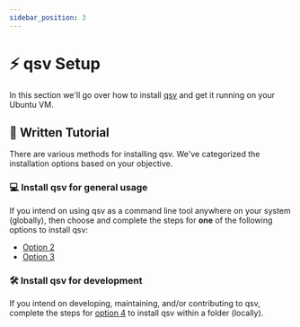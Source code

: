 ```yaml
---
sidebar_position: 3
---
```


# ⚡ qsv Setup

In this section we'll go over how to install [qsv](https://github.com/jqnatividad/qsv) and get it running on your Ubuntu VM.

## 📝 Written Tutorial

There are various methods for installing qsv. We've categorized the installation options based on your objective.

### 💻 Install qsv for general usage

If you intend on using qsv as a command line tool anywhere on your system (globally), then choose and complete the steps for **one** of the following options to install qsv:

- [Option 2](https://github.com/jqnatividad/qsv#option-2-homebrew)
- [Option 3](https://github.com/jqnatividad/qsv#option-3-install-with-rust)

### 🛠 Install qsv for development

If you intend on developing, maintaining, and/or contributing to qsv, complete the steps for [option 4](https://github.com/jqnatividad/qsv#option-4-compile-from-source) to install qsv within a folder (locally).
